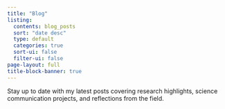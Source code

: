 ```yaml
---
title: "Blog"
listing:
  contents: blog_posts
  sort: "date desc"
  type: default
  categories: true
  sort-ui: false
  filter-ui: false
page-layout: full
title-block-banner: true
---
```


Stay up to date with my latest posts covering research highlights, science communication projects, and reflections from the field.
